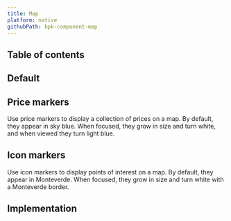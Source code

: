 ```yaml
---
title: Map
platform: native
githubPath: bpk-component-map
---
```




## Table of contents

## Default

<NativeComponentScreenshots
  iOS={iosMapDefault}
  iOSAltText="iOS map component"
  android={androidMapDefault}
  androidAltText="Android map component" />

## Price markers

Use price markers to display a collection of prices on a map. By default, they appear in sky blue. When focused, they grow in size and turn white, and when viewed they turn light blue.

<NativeComponentScreenshots
  iOS={iosMapPriceMarker}
  iOSAltText="iOS map price marker"
  android={androidMapPriceMarker}
  androidAltText="Android map price marker" />

## Icon markers

Use icon markers to display points of interest on a map. By default, they appear in Monteverde. When focused, they grow in size and turn white with a Monteverde border.

<NativeComponentScreenshots
  iOS={iosMapIconMarker}
  iOSAltText="iOS map icon marker"
  android={androidMapIconMarker}
  androidAltText="Android map icon marker" />

## Implementation

<Readme file={readme} />